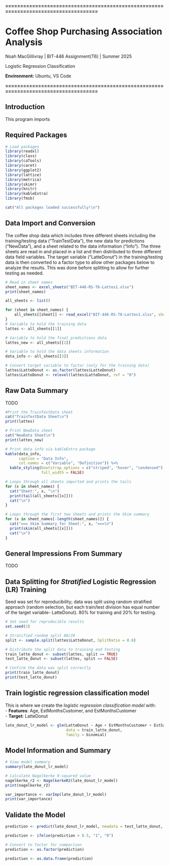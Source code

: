 **====================================================================================**

# Coffee Shop Purchasing Association Analysis  
Noah MacGillivray | BIT-446 Assignment(T6) | Summer 2025 

Logistic Regression Classification 

**Environment:** Ubuntu, VS Code

**====================================================================================**

## Introduction
This program imports 


## Required Packages 
```r
# Load packages
library(readxl)
library(class)
library(caTools)
library(caret)
library(ggplot2)
library(lattice)
library(metrica)
library(skimr)
library(knitr)
library(kableExtra)
library(fmsb)

cat("All packages loaded successfully!\n")
```

## Data Import and Conversion
The coffee shop data which includes three different sheets including the training/testing
data ("TrainTestData"), the new data for predictions ("NewData"), and a sheet related to the 
data information ("Info"). The three sheets are read in and placed in a list and then 
distributed to three different data field variables. The target variable ("LatteDonut") 
in the training/testing data is then converted to a factor type to allow other packages 
below to analyze the results. This was done before splitting to allow for further testing 
as needed. 

```r

# Read in sheet names
sheet_names <- excel_sheets("BIT-446-RS-T6-Lattes1.xlsx")
print(sheet_names)

all_sheets <- list()

for (sheet in sheet_names) {
    all_sheets[[sheet]] <- read_excel("BIT-446-RS-T6-Lattes1.xlsx", sheet = sheet) # nolint
}
# Variable to hold the training data
lattes <- all_sheets[[1]]

# Variable to hold the final predictions data
lattes_new <- all_sheets[[2]]

# Variable to hold the data sheets information
data_info <- all_sheets[[3]]

# Convert target variable to factor (only for the training data)
lattes$LatteDonut <- as.factor(lattes$LatteDonut)
lattes$LatteDonut <- relevel(lattes$LatteDonut, ref = "0")
```

## Raw Data Summary
TODO

```r
#Print the TrainTestData sheet
cat("TrainTestData Sheet\n")
print(lattes)

# Print NewData sheet
cat("NewData Sheet\n")
print(lattes_new)

# Print data info via kableExtra package
kable(data_info,
      caption = "Data Info",
      col.names = c("Variable", "Definition")) %>%
  kable_styling(bootstrap_options = c("striped", "hover", "condensed"),
                full_width = FALSE)

# Loops through all sheets imported and prints the tails 
for (x in sheet_names) {
  cat("Sheet:", x, "\n")
  print(tail(all_sheets[[x]]))
  cat("\n")
}

# Loops through the first two sheets and prints the Skim summary
for (x in sheet_names[-length(sheet_names)]) {
  cat("=== Skim Summary for Sheet:", x, "===\n")
  print(skim(all_sheets[[x]]))
  cat("\n")
}

```



## General Impressions From Summary 
TODO


## Data Splitting for ***Stratified*** Logistic Regression (LR) Training 
Seed was set for reproducibility; data was split using random stratified approach 
(random selection, but each train/test division has equal number of the target variable- 
LatteDonut). 80% for training and 20% for testing.  

```r

# Set seed for reproducible results
set.seed(3)

# Stratified random split 80/20
split <- sample.split(lattes$LatteDonut, SplitRatio = 0.8)

# Distribute the split data to training and testing
train_latte_donut <- subset(lattes, split == TRUE)
test_latte_donut <- subset(lattes, split == FALSE)

# Confirm the data was split correctly
print(train_latte_donut)
print(test_latte_donut)

```

## Train logistic regression classification model
This is where we create the *logistic regression classification model* with:  
- **Features**: Age, EstMonthsCustomer, and EstMonthsCustomer  
- **Target**: LatteDonut 

```r
late_donut_lr_model <- glm(LatteDonut ~ Age + EstMonthsCustomer + EstSalary,
                           data = train_latte_donut,
                           family = binomial)
```

## Model Information and Summary

```r
# View model summary
summary(late_donut_lr_model)

# Calculate Nagelkerke R-squared value
nagelkerke_r2 <- NagelkerkeR2(late_donut_lr_model)
print(nagelkerke_r2)

var_importance <- varImp(late_donut_lr_model)
print(var_importance)
```

## Validate the Model 

```r

prediction <- predict(late_donut_lr_model, newdata = test_latte_donut, type = "response") 

prediction <- ifelse(prediction > 0.5, "1", "0")

# Convert to factor for comparison
prediction <- as.factor(prediction)

prediction <- as.data.frame(prediction)
```